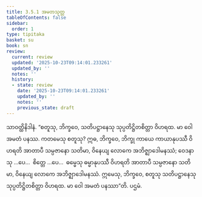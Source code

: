 ```yaml
---
title: 3.5.1 အမတသုတ္တ
tableOfContents: false
sidebar:
  order: 1
type: tipitaka
basket: su
book: sn
review:
  current: review
  updated: '2025-10-23T09:14:01.233261'
  updated_by: ''
  notes: ''
  history:
  - state: review
    date: '2025-10-23T09:14:01.233261'
    updated_by: ''
    notes: ''
    previous_state: draft
---
```



<ReviewStatus review={frontmatter.review} showDetails={true} />

<HypothesisAnnotation frontmatter={frontmatter} />

<DynamicBreadcrumb />

<Division number="407" book="sn" e="ch" v="18" p="339">

<Paragraph number="939" book="sn">
သာဝတ္ထိနိဒါနံ. “စတူသု, ဘိက္ခဝေ, သတိပဋ္ဌာနေသု သုပ္ပတိဋ္ဌိတစိတ္တာ ဝိဟရထ. မာ ဝေါ အမတံ ပနဿ. ကတမေသု စတူသု? ဣဓ, ဘိက္ခဝေ, ဘိက္ခု ကာယေ ကာယာနုပဿီ ဝိဟရတိ အာတာပီ သမ္ပဇာနော သတိမာ, ဝိနေယျ လောကေ အဘိဇ္ဈာဒေါမနဿံ; ဝေဒနာသု …ပေ…  စိတ္တေ …ပေ…  ဓမ္မေသု ဓမ္မာနုပဿီ ဝိဟရတိ အာတာပီ သမ္ပဇာနော သတိမာ, ဝိနေယျ လောကေ အဘိဇ္ဈာဒေါမနဿံ. ဣမေသု, ဘိက္ခဝေ, စတူသု သတိပဋ္ဌာနေသု သုပ္ပတိဋ္ဌိတစိတ္တာ ဝိဟရထ. မာ ဝေါ အမတံ ပနဿာ”တိ.

</Paragraph>
</Division>

<Paragraph number="940" type="center" book="sn">
ပဌမံ.
</Paragraph>